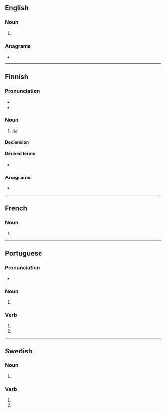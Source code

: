 {{also|RIAs|rías}}
==English==

===Noun===
{{head|en|noun form}}

# {{plural of|en|ria}}

===Anagrams===
* {{anagrams|en|a=airs|RISA|Risa|airs|aris|rais|sari|sira}}

----

==Finnish==

===Pronunciation===
* {{fi-IPA}}
* {{fi-hyphenation}}

===Noun===
{{fi-noun}}

# {{lb|fi|geology}} [[ria]]

====Declension====
{{fi-decl-vastaus|ria|a}}

====Derived terms====
* {{l|fi|riasrannikko}}

===Anagrams===
* {{anagrams|fi|a=airs|Arsi|Sari|rasi|risa|sari}}

----

==French==

===Noun===
{{head|fr|noun plural form|g=?}}

# {{plural of|fr|ria}}

----

==Portuguese==

===Pronunciation===
* {{a|Brazil}} {{IPA|pt|/ˈʁi.ɐs/}}

===Noun===
{{head|pt|noun form}}

# {{plural of|pt|ria}}

===Verb===
{{head|pt|verb form}}

# {{pt-verb-form-of|rir|as}}
# {{pt-verb-form-of|rir|ias}}

----

==Swedish==

===Noun===
{{head|sv|noun form}}

# {{sv-noun-form-indef-gen|ria}}

===Verb===
{{head|sv|verb form}}

# {{sv-verb-form-inf-pass|ria}}
# {{sv-verb-form-pre-pass|ria}}